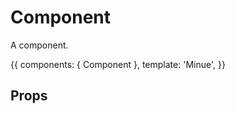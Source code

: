 
<Meta title='Component' component={Component} />

# Component

A component.

<Story name='basic' height='200px'>{{
  components: { Component },
  template: '<component>Minue</component>',
}}</Story>

## Props

<Props of={Component} />